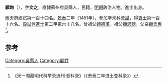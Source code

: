 '''顧珣'''（{{bd|1425年||？}}），字'''文之'''，直隸蘇州府吳縣人，民籍，[[明朝|明朝]]政治人物。進士出身。

應天府鄉試第一百十四名。[[景泰|景泰]]二年（1451年），參加辛未科[[會試|會試]]，得[[貢士|貢士]]第一百十六名。[[殿試|殿試]]登[[進士|進士]]第二甲第六十八名。曾祖父[[顧德甫|顧德甫]]。祖父[[顧思聰|顧思聰]]。父亲[[顧孟惠|顧孟惠]]<ref>《天一阁藏明代科举录选刊·登科录》（《景泰二年进士登科录》）</ref>。

==参考==
{{reflist}}
{{明朝人物小作品}}
{{景泰二年辛未科殿試金榜}}

[[Category:吳縣人|Category:吳縣人]]
[[Category:顧姓|Category:顧姓]]